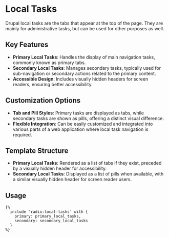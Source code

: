 # Local Tasks

Drupal local tasks are the tabs that appear at the top of the page. They are mainly for administrative tasks, but can be used for other purposes as well.

## Key Features

- **Primary Local Tasks**: Handles the display of main navigation tasks, commonly known as primary tabs.
- **Secondary Local Tasks**: Manages secondary tasks, typically used for sub-navigation or secondary actions related to the primary content.
- **Accessible Design**: Includes visually hidden headers for screen readers, ensuring better accessibility.

## Customization Options

- **Tab and Pill Styles**: Primary tasks are displayed as tabs, while secondary tasks are shown as pills, offering a distinct visual difference.
- **Flexible Integration**: Can be easily customized and integrated into various parts of a web application where local task navigation is required.

## Template Structure

- **Primary Local Tasks**: Rendered as a list of tabs if they exist, preceded by a visually hidden header for accessibility.
- **Secondary Local Tasks**: Displayed as a list of pills when available, with a similar visually hidden header for screen reader users.

## Usage

```twig
{%
  include 'radix:local-tasks' with {
    primary: primary_local_tasks,
    secondary: secondary_local_tasks
  }
%}
```

